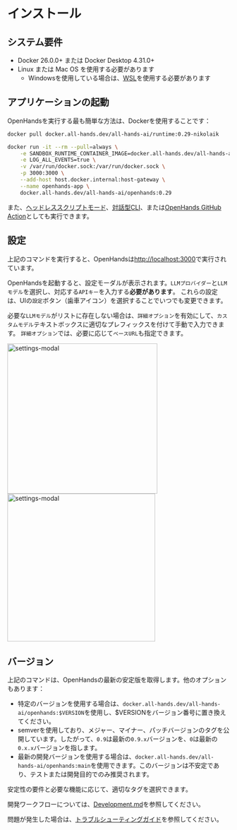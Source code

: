 # インストール

## システム要件

* Docker 26.0.0+ または Docker Desktop 4.31.0+
* Linux または Mac OS を使用する必要があります
  * Windowsを使用している場合は、[WSL](https://learn.microsoft.com/en-us/windows/wsl/install)を使用する必要があります

## アプリケーションの起動

OpenHandsを実行する最も簡単な方法は、Dockerを使用することです：

```bash
docker pull docker.all-hands.dev/all-hands-ai/runtime:0.29-nikolaik

docker run -it --rm --pull=always \
    -e SANDBOX_RUNTIME_CONTAINER_IMAGE=docker.all-hands.dev/all-hands-ai/runtime:0.29-nikolaik \
    -e LOG_ALL_EVENTS=true \
    -v /var/run/docker.sock:/var/run/docker.sock \
    -p 3000:3000 \
    --add-host host.docker.internal:host-gateway \
    --name openhands-app \
    docker.all-hands.dev/all-hands-ai/openhands:0.29
```

また、[ヘッドレススクリプトモード](https://docs.all-hands.dev/modules/usage/how-to/headless-mode)、[対話型CLI](https://docs.all-hands.dev/modules/usage/how-to/cli-mode)、または[OpenHands GitHub Action](https://docs.all-hands.dev/modules/usage/how-to/github-action)としても実行できます。

## 設定

上記のコマンドを実行すると、OpenHandsは[http://localhost:3000](http://localhost:3000)で実行されています。

OpenHandsを起動すると、設定モーダルが表示されます。`LLMプロバイダー`と`LLMモデル`を選択し、対応する`APIキー`を入力する**必要があります**。
これらの設定は、UIの`設定`ボタン（歯車アイコン）を選択することでいつでも変更できます。

必要な`LLMモデル`がリストに存在しない場合は、`詳細オプション`を有効にして、`カスタムモデル`テキストボックスに適切なプレフィックスを付けて手動で入力できます。
`詳細オプション`では、必要に応じて`ベースURL`も指定できます。

<div style={{ display: 'flex', justifyContent: 'center', gap: '20px' }}>
  <img src="/img/settings-screenshot.png" alt="settings-modal" width="340" />
  <img src="/img/settings-advanced.png" alt="settings-modal" width="335" />
</div>

## バージョン

上記のコマンドは、OpenHandsの最新の安定版を取得します。他のオプションもあります：
- 特定のバージョンを使用する場合は、`docker.all-hands.dev/all-hands-ai/openhands:$VERSION`を使用し、$VERSIONをバージョン番号に置き換えてください。
- semverを使用しており、メジャー、マイナー、パッチバージョンのタグを公開しています。したがって、`0.9`は最新の`0.9.x`バージョンを、`0`は最新の`0.x.x`バージョンを指します。
- 最新の開発バージョンを使用する場合は、`docker.all-hands.dev/all-hands-ai/openhands:main`を使用できます。このバージョンは不安定であり、テストまたは開発目的でのみ推奨されます。

安定性の要件と必要な機能に応じて、適切なタグを選択できます。

開発ワークフローについては、[Development.md](https://github.com/All-Hands-AI/OpenHands/blob/main/Development.md)を参照してください。

問題が発生した場合は、[トラブルシューティングガイド](https://docs.all-hands.dev/modules/usage/troubleshooting)を参照してください。